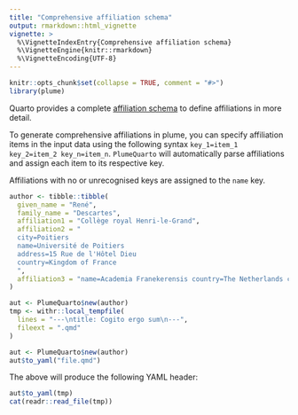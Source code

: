```yaml
---
title: "Comprehensive affiliation schema"
output: rmarkdown::html_vignette
vignette: >
  %\VignetteIndexEntry{Comprehensive affiliation schema}
  %\VignetteEngine{knitr::rmarkdown}
  %\VignetteEncoding{UTF-8}
---
```


```r
knitr::opts_chunk$set(collapse = TRUE, comment = "#>")
library(plume)
```

Quarto provides a complete [affiliation schema](https://quarto.org/docs/journals/authors.html#affiliations-schema) to define affiliations in more detail.

To generate comprehensive affiliations in plume, you can specify affiliation items in the input data using the following syntax `key_1=item_1 key_2=item_2 key_n=item_n`. `PlumeQuarto` will automatically parse affiliations and assign each item to its respective key.

Affiliations with no or unrecognised keys are assigned to the `name` key.

```r
author <- tibble::tibble(
  given_name = "René",
  family_name = "Descartes",
  affiliation1 = "Collège royal Henri-le-Grand",
  affiliation2 = "
  city=Poitiers
  name=Université de Poitiers
  address=15 Rue de l'Hôtel Dieu
  country=Kingdom of France
  ",
  affiliation3 = "name=Academia Franekerensis country=The Netherlands city=Franeker"
)
```

```r
aut <- PlumeQuarto$new(author)
tmp <- withr::local_tempfile(
  lines = "---\ntitle: Cogito ergo sum\n---",
  fileext = ".qmd"
)
```

```r
aut <- PlumeQuarto$new(author)
aut$to_yaml("file.qmd")
```

The above will produce the following YAML header:

```r
aut$to_yaml(tmp)
cat(readr::read_file(tmp))
```
